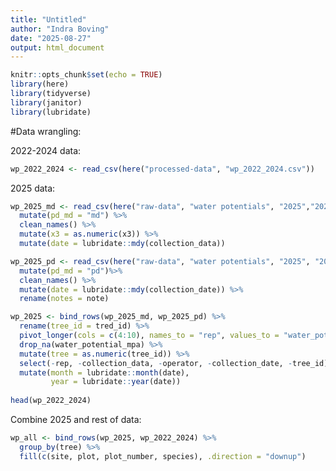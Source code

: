 ```yaml
---
title: "Untitled"
author: "Indra Boving"
date: "2025-08-27"
output: html_document
---
```


```r
knitr::opts_chunk$set(echo = TRUE)
library(here)
library(tidyverse)
library(janitor)
library(lubridate)
```

#Data wrangling: 

2022-2024 data: 

```r
wp_2022_2024 <- read_csv(here("processed-data", "wp_2022_2024.csv"))
```

2025 data: 

```r
wp_2025_md <- read_csv(here("raw-data", "water potentials", "2025","20250715_middays.csv")) %>% 
  mutate(pd_md = "md") %>% 
  clean_names() %>% 
  mutate(x3 = as.numeric(x3)) %>% 
  mutate(date = lubridate::mdy(collection_data))

wp_2025_pd <- read_csv(here("raw-data", "water potentials", "2025", "20250715_predawns.csv")) %>% 
  mutate(pd_md = "pd")%>% 
  clean_names() %>% 
  mutate(date = lubridate::mdy(collection_date)) %>% 
  rename(notes = note)

wp_2025 <- bind_rows(wp_2025_md, wp_2025_pd) %>% 
  rename(tree_id = tred_id) %>% 
  pivot_longer(cols = c(4:10), names_to = "rep", values_to = "water_potential_mpa") %>%
  drop_na(water_potential_mpa) %>% 
  mutate(tree = as.numeric(tree_id)) %>% 
  select(-rep, -collection_data, -operator, -collection_date, -tree_id) %>% 
  mutate(month = lubridate::month(date), 
         year = lubridate::year(date))
  
head(wp_2022_2024)
```

Combine 2025 and rest of data: 

```r
wp_all <- bind_rows(wp_2025, wp_2022_2024) %>% 
  group_by(tree) %>% 
  fill(c(site, plot, plot_number, species), .direction = "downup")
```

